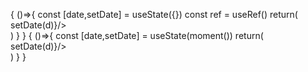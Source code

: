

<Meta
  title="DatePickers/DatePicker"
  component={DatePicker}
/> 

<Canvas>
  <Story  name='test2'>
    {
    ()=>{
        const [date,setDate] = useState({})
        const ref = useRef()
            return(
            <div style={{height:1000}}>
                <DatePicker ref={ref} isRange endDate={date.endDate} date={date.startDate} onPickDate={(d)=>setDate(d)}/>
            </div>
            )
        }
    }
  </Story>
</Canvas>

<Canvas>
  <Story  name='test'>
    {
    ()=>{
        const [date,setDate] = useState(moment())
            return(
            <div style={{height:1000}}>
                <DatePicker date={date} onPickDate={(d)=>setDate(d)}/>
            </div>
            )
        }
    }
  </Story>
</Canvas>